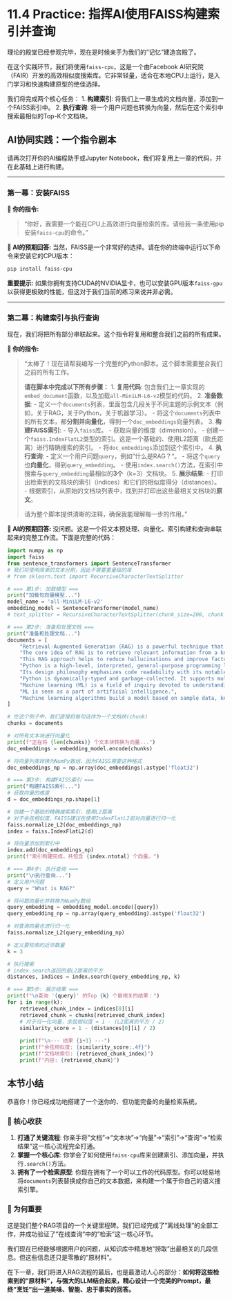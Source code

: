# 11.4 Practice: 指挥AI使用FAISS构建索引并查询

理论的殿堂已经参观完毕，现在是时候亲手为我们的"记忆"建造宫殿了。

在这个实践环节，我们将使用`faiss-cpu`，这是一个由Facebook AI研究院（FAIR）开发的高效相似度搜索库。它非常轻量，适合在本地CPU上运行，是入门学习和快速构建原型的绝佳选择。

我们将完成两个核心任务：
1.  **构建索引**: 将我们上一章生成的文档向量，添加到一个FAISS索引中。
2.  **执行查询**: 将一个用户问题也转换为向量，然后在这个索引中搜索最相似的Top-K个文档块。

## AI协同实践：一个指令剧本

请再次打开你的AI编程助手或Jupyter Notebook，我们将复用上一章的代码，并在此基础上进行构建。

---

### 第一幕：安装FAISS

:::{.callout-caution title="第一步：请求AI给出安装指令" icon="fas fa-download"}
**👤 你的指令:**

> "你好，我需要一个能在CPU上高效进行向量检索的库。请给我一条使用pip安装`faiss-cpu`的命令。"
:::

**🤖 AI的预期回答:**
当然，FAISS是一个非常好的选择。请在你的终端中运行以下命令来安装它的CPU版本：
```bash
pip install faiss-cpu
```
**重要提示:** 如果你拥有支持CUDA的NVIDIA显卡，也可以安装GPU版本`faiss-gpu`以获得更极致的性能，但这对于我们当前的练习来说并非必需。

---

### 第二幕：构建索引与执行查询

现在，我们将把所有部分串联起来。这个指令将复用和整合我们之前的所有成果。

::: {.callout-note title="第二步：请求AI编写完整的索引、查询代码" icon="fas fa-cogs"}
**👤 你的指令:**

> "太棒了！现在请帮我编写一个完整的Python脚本。这个脚本需要整合我们之前的所有工作。
>
> **请在脚本中完成以下所有步骤：**
> 1.  **复用代码**: 包含我们上一章实现的`embed_document`函数，以及加载`all-MiniLM-L6-v2`模型的代码。
> 2.  **准备数据**:
>     -   定义一个`documents`列表，里面包含几段关于不同主题的示例文本（例如，关于RAG，关于Python，关于机器学习）。
>     -   将这个`documents`列表中的所有文本，都**分割并向量化**，得到一个`doc_embeddings`向量列表。
> 3.  **构建FAISS索引**:
>     -   导入`faiss`库。
>     -   获取向量的维度（dimension）。
>     -   创建一个`faiss.IndexFlatL2`类型的索引。这是一个基础的、使用L2距离（欧氏距离）进行精确搜索的索引。
>     -   将`doc_embeddings`添加到这个索引中。
> 4.  **执行查询**:
>     -   定义一个用户问题`query`，例如"什么是RAG？"。
>     -   将这个`query`也**向量化**，得到`query_embedding`。
>     -   使用`index.search()`方法，在索引中搜索与`query_embedding`最相似的**3个**（k=3）文档块。
> 5.  **展示结果**:
>     -   打印出检索到的文档块的索引（indices）和它们的相似度得分（distances）。
>     -   根据索引，从原始的文档块列表中，找到并打印出这些最相关文档块的**原文**。
>
> 请为整个脚本提供清晰的注释，确保我能理解每一步的作用。"
:::

**🤖 AI的预期回答:**
没问题。这是一个将文本预处理、向量化、索引构建和查询串联起来的完整工作流。下面是完整的代码：

```python
import numpy as np
import faiss
from sentence_transformers import SentenceTransformer
# 我们将使用简单的文本分割，因此不需要重量级的库
# from sklearn.text import RecursiveCharacterTextSplitter 

# === 第1步: 加载模型 ===
print("加载句向量模型...")
model_name = 'all-MiniLM-L6-v2'
embedding_model = SentenceTransformer(model_name)
# text_splitter = RecursiveCharacterTextSplitter(chunk_size=200, chunk_overlap=20)

# === 第2步: 准备和处理文档 ===
print("准备和处理文档...")
documents = [
    "Retrieval-Augmented Generation (RAG) is a powerful technique that combines the strengths of large language models (LLMs) with external knowledge retrieval.",
    "The core idea of RAG is to retrieve relevant information from a knowledge base before generating a response.",
    "This RAG approach helps to reduce hallucinations and improve factual accuracy.",
    "Python is a high-level, interpreted, general-purpose programming language.",
    "Its design philosophy emphasizes code readability with its notable use of significant indentation.",
    "Python is dynamically-typed and garbage-collected. It supports multiple programming paradigms, including structured, object-oriented and functional programming.",
    "Machine learning (ML) is a field of inquiry devoted to understanding and building methods that 'learn' – that is, methods that leverage data to improve performance on some set of tasks.",
    "ML is seen as a part of artificial intelligence.",
    "Machine learning algorithms build a model based on sample data, known as training data, in order to make predictions or decisions without being explicitly programmed to do so."
]

# 在这个例子中，我们直接将每句话作为一个文档块(chunk)
chunks = documents

# 对所有文本块进行向量化
print(f"正在将 {len(chunks)} 个文本块转换为向量...")
doc_embeddings = embedding_model.encode(chunks)

# 将向量列表转换为NumPy数组，因为FAISS需要这种格式
doc_embeddings_np = np.array(doc_embeddings).astype('float32')

# === 第3步: 构建FAISS索引 ===
print("构建FAISS索引...")
# 获取向量的维度
d = doc_embeddings_np.shape[1]

# 创建一个基础的精确搜索索引，使用L2距离
# 对于余弦相似度，FAISS建议在使用IndexFlatL2前对向量进行归一化
faiss.normalize_L2(doc_embeddings_np)
index = faiss.IndexFlatL2(d)

# 将向量添加到索引中
index.add(doc_embeddings_np)
print(f"索引构建完成，共包含 {index.ntotal} 个向量。")

# === 第4步: 执行查询 ===
print("\n执行查询...")
# 定义用户问题
query = "What is RAG?"

# 将问题向量化并转换为NumPy数组
query_embedding = embedding_model.encode([query])
query_embedding_np = np.array(query_embedding).astype('float32')

# 对查询向量也进行归一化
faiss.normalize_L2(query_embedding_np)

# 定义要检索的近邻数量
k = 3

# 执行搜索
# index.search返回的是L2距离的平方
distances, indices = index.search(query_embedding_np, k)

# === 第5步: 展示结果 ===
print(f"\n查询 '{query}' 的Top {k} 个最相关的结果：")
for i in range(k):
    retrieved_chunk_index = indices[0][i]
    retrieved_chunk = chunks[retrieved_chunk_index]
    # 对于归一化向量，余弦相似度 = 1 - (L2距离的平方 / 2)
    similarity_score = 1 - (distances[0][i] / 2)
    
    print(f"\n--- 结果 {i+1} ---")
    print(f"余弦相似度: {similarity_score:.4f}")
    print(f"文档块索引: {retrieved_chunk_index}")
    print(f"内容: {retrieved_chunk}")

```

## 本节小结

恭喜你！你已经成功地搭建了一个迷你的、但功能完备的向量检索系统。

### 🎯 核心收获
1.  **打通了关键流程**: 你亲手将"文档"->"文本块"->"向量"->"索引"->"查询"->"检索结果"这一核心流程完全打通。
2.  **掌握一个核心库**: 你学会了如何使用`faiss-cpu`库来创建索引、添加向量，并执行`.search()`方法。
3.  **拥有了一个检索原型**: 你现在拥有了一个可以工作的代码原型。你可以轻易地将`documents`列表替换成你自己的文本数据，来构建一个属于你自己的语义搜索引擎。

### 🤔 为何重要
这是我们整个RAG项目的一个关键里程碑。我们已经完成了"离线处理"的全部工作，并成功验证了"在线查询"中的"检索"这一核心环节。

我们现在已经能够根据用户的问题，从知识库中精准地"捞取"出最相关的几段信息。但这些信息还只是零散的"原材料"。

在下一章，我们将进入RAG流程的最后，也是最激动人心的部分：**如何将这些检索到的"原材料"，与强大的LLM结合起来，精心设计一个完美的Prompt，最终"烹饪"出一道美味、智能、忠于事实的回答。** 